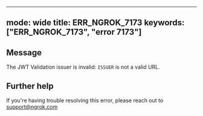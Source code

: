 
---
mode: wide
title: ERR_NGROK_7173
keywords: ["ERR_NGROK_7173", "error 7173"]
---

## Message
The JWT Validation issuer is invalid: `ISSUER` is not a valid URL.




## Further help
If you're having trouble resolving this error, please reach out to [support@ngrok.com](mailto:support@ngrok.com?subject=Help%20with%20ERR_NGROK_7173)

